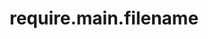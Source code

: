 ---
id: "node_med_011"
questionType: "MULTIPLE_CHOICE"
title: "require.main.filename"
description: "What does require.main.filename return?"
difficulty: "MEDIUM"
category: "Node.js"
options:
  - "The name of the current module"
  - "The path of the entry script"
  - "The name of the last required module"
  - "The Node.js version"
correctAnswer: 1
---